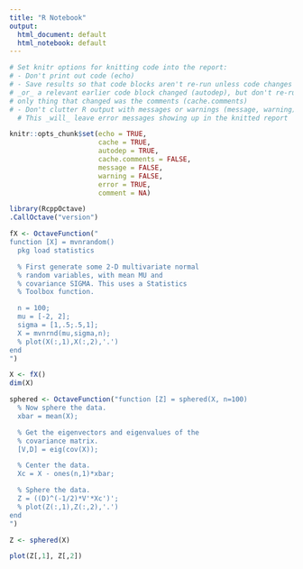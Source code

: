 ```yaml
---
title: "R Notebook"
output:
  html_document: default
  html_notebook: default
---
```


```r
# Set knitr options for knitting code into the report:
# - Don't print out code (echo)
# - Save results so that code blocks aren't re-run unless code changes (cache),
# _or_ a relevant earlier code block changed (autodep), but don't re-run if the
# only thing that changed was the comments (cache.comments)
# - Don't clutter R output with messages or warnings (message, warning)
  # This _will_ leave error messages showing up in the knitted report

knitr::opts_chunk$set(echo = TRUE, 
                      cache = TRUE,
                      autodep = TRUE,
                      cache.comments = FALSE,
                      message = FALSE,
                      warning = FALSE,
                      error = TRUE,
                      comment = NA)
```

```r
library(RcppOctave)
.CallOctave("version")
```


```r
fX <- OctaveFunction("
function [X] = mvnrandom()
  pkg load statistics

  % First generate some 2-D multivariate normal
  % random variables, with mean MU and 
  % covariance SIGMA. This uses a Statistics
  % Toolbox function.

  n = 100;
  mu = [-2, 2];
  sigma = [1,.5;.5,1];
  X = mvnrnd(mu,sigma,n);
  % plot(X(:,1),X(:,2),'.')
end
")
```


```r
X <- fX()
dim(X)
```

```r
sphered <- OctaveFunction("function [Z] = sphered(X, n=100)
  % Now sphere the data.
  xbar = mean(X);

  % Get the eigenvectors and eigenvalues of the 
  % covariance matrix.
  [V,D] = eig(cov(X));

  % Center the data.
  Xc = X - ones(n,1)*xbar;

  % Sphere the data.
  Z = ((D)^(-1/2)*V'*Xc')';
  % plot(Z(:,1),Z(:,2),'.')
end                         
")
```

```r
Z <- sphered(X)
```

```r
plot(Z[,1], Z[,2])
```